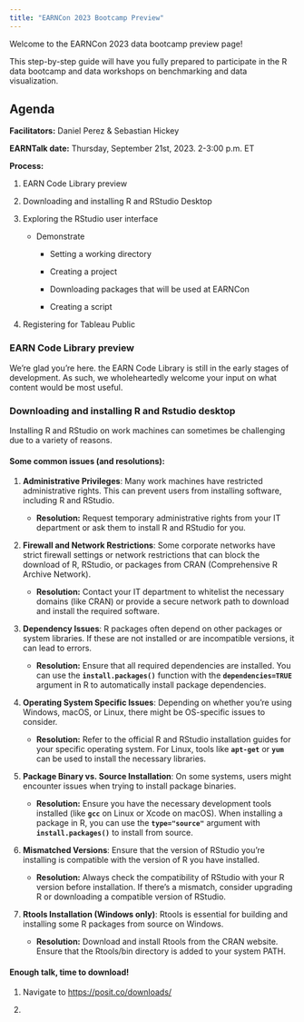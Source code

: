 ```yaml
---
title: "EARNCon 2023 Bootcamp Preview"
---
```


Welcome to the EARNCon 2023 data bootcamp preview page!

This step-by-step guide will have you fully prepared to participate in the R data bootcamp and data workshops on benchmarking and data visualization.\

## Agenda

**Facilitators:** Daniel Perez & Sebastian Hickey

**EARNTalk date:** Thursday, September 21st, 2023. 2-3:00 p.m. ET

**Process:**

1.  EARN Code Library preview

2.  Downloading and installing R and RStudio Desktop

3.  Exploring the RStudio user interface

    -   Demonstrate

        -   Setting a working directory

        -   Creating a project

        -   Downloading packages that will be used at EARNCon

        -   Creating a script

4.  Registering for Tableau Public

### EARN Code Library preview

We're glad you're here. the EARN Code Library is still in the early stages of development. As such, we wholeheartedly welcome your input on what content would be most useful.

### Downloading and installing R and Rstudio desktop

Installing R and RStudio on work machines can sometimes be challenging due to a variety of reasons.

#### Some common issues (and resolutions):

1.  **Administrative Privileges**: Many work machines have restricted administrative rights. This can prevent users from installing software, including R and RStudio.

    -   **Resolution:** Request temporary administrative rights from your IT department or ask them to install R and RStudio for you.

2.  **Firewall and Network Restrictions**: Some corporate networks have strict firewall settings or network restrictions that can block the download of R, RStudio, or packages from CRAN (Comprehensive R Archive Network).

    -   **Resolution:** Contact your IT department to whitelist the necessary domains (like CRAN) or provide a secure network path to download and install the required software.

3.  **Dependency Issues**: R packages often depend on other packages or system libraries. If these are not installed or are incompatible versions, it can lead to errors.

    -   **Resolution:** Ensure that all required dependencies are installed. You can use the **`install.packages()`** function with the **`dependencies=TRUE`** argument in R to automatically install package dependencies.

4.  **Operating System Specific Issues**: Depending on whether you're using Windows, macOS, or Linux, there might be OS-specific issues to consider.

    -   **Resolution:** Refer to the official R and RStudio installation guides for your specific operating system. For Linux, tools like **`apt-get`** or **`yum`** can be used to install the necessary libraries.

5.  **Package Binary vs. Source Installation**: On some systems, users might encounter issues when trying to install package binaries.

    -   **Resolution:** Ensure you have the necessary development tools installed (like **`gcc`** on Linux or Xcode on macOS). When installing a package in R, you can use the **`type="source"`** argument with **`install.packages()`** to install from source.

6.  **Mismatched Versions**: Ensure that the version of RStudio you're installing is compatible with the version of R you have installed.

    -   **Resolution:** Always check the compatibility of RStudio with your R version before installation. If there's a mismatch, consider upgrading R or downloading a compatible version of RStudio.

7.  **Rtools Installation (Windows only)**: Rtools is essential for building and installing some R packages from source on Windows.

    -   **Resolution:** Download and install Rtools from the CRAN website. Ensure that the Rtools/bin directory is added to your system PATH.

#### Enough talk, time to download!

1.  Navigate to <https://posit.co/downloads/>

2.  
